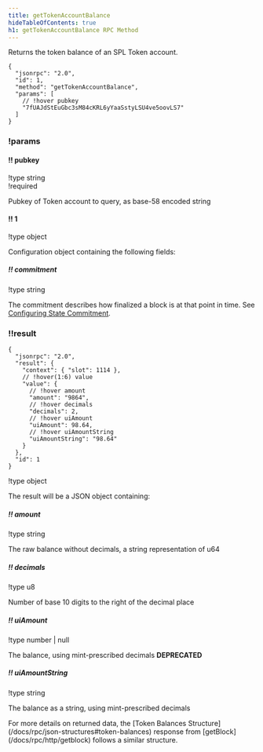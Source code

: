 ```yaml
---
title: getTokenAccountBalance
hideTableOfContents: true
h1: getTokenAccountBalance RPC Method
---
```


Returns the token balance of an SPL Token account.

<APIMethod>

```jsonc !!request curl
{
  "jsonrpc": "2.0",
  "id": 1,
  "method": "getTokenAccountBalance",
  "params": [
    // !hover pubkey
    "7fUAJdStEuGbc3sM84cKRL6yYaaSstyLSU4ve5oovLS7"
  ]
}
```

### !params

#### !! pubkey

!type string  
!required

Pubkey of Token account to query, as base-58 encoded string

#### !! 1

!type object

Configuration object containing the following fields:

##### !! commitment

!type string

The commitment describes how finalized a block is at that point in time. See
[Configuring State Commitment](/docs/rpc#configuring-state-commitment).

### !!result

```jsonc !response
{
  "jsonrpc": "2.0",
  "result": {
    "context": { "slot": 1114 },
    // !hover(1:6) value
    "value": {
      // !hover amount
      "amount": "9864",
      // !hover decimals
      "decimals": 2,
      // !hover uiAmount
      "uiAmount": 98.64,
      // !hover uiAmountString
      "uiAmountString": "98.64"
    }
  },
  "id": 1
}
```

!type object

The result will be a JSON object containing:

##### !! amount

!type string

The raw balance without decimals, a string representation of u64

##### !! decimals

!type u8

Number of base 10 digits to the right of the decimal place

##### !! uiAmount

!type number | null

The balance, using mint-prescribed decimals **DEPRECATED**

##### !! uiAmountString

!type string

The balance as a string, using mint-prescribed decimals

</APIMethod>

<Callout type="info">
  For more details on returned data, the [Token Balances
  Structure](/docs/rpc/json-structures#token-balances) response from
  [getBlock](/docs/rpc/http/getblock) follows a similar structure.
</Callout>
